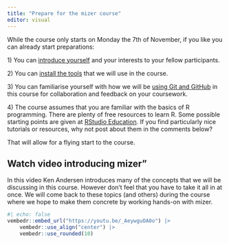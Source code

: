 ```yaml
---
title: "Prepare for the mizer course"
editor: visual
---
```


While the course only starts on Monday the 7th of November, if you like you can already start preparations:

1\) You can [introduce yourself](introduce-yourself.qmd) and your interests to your fellow participants.

2\) You can [install the tools](install-tools.qmd) that we will use in the course.

3\) You can familiarise yourself with how we will be [using Git and GitHub](use-git-and-github.qmd) in this course for collaboration and feedback on your coursework.

4\) The course assumes that you are familiar with the basics of R programming. There are plenty of free resources to learn R. Some possible starting points are given at [RStudio Education](https://education.rstudio.com/). If you find particularly nice tutorials or resources, why not post about them in the comments below?

That will allow for a flying start to the course.

## Watch video introducing mizer"

In this video Ken Andersen introduces many of the concepts that we will be discussing in this course. However don't feel that you have to take it all in at once. We will come back to these topics (and others) during the course where we hope to make them concrete by working hands-on with mizer.

```r
#| echo: false
vembedr::embed_url("https://youtu.be/_AeywguOA0o") |>
    vembedr::use_align("center") |>
    vembedr::use_rounded(10)
```

